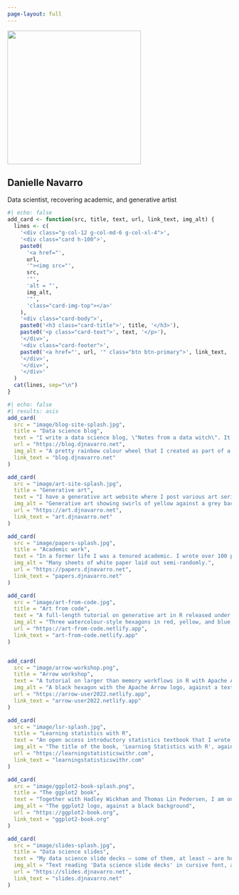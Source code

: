 ```yaml
---
page-layout: full
---
```


::: {.banner}
![](danielle.jpg){width=300px fig-align="center" class="circular" fig.alt="Profile photo of the author, tightly cropped so that only some of my face is visible, edited to superimpose ghostly images of R package stickers that are only visible in some parts of the image."}

::: {.centered}
# Danielle Navarro

Data scientist, recovering academic, and generative artist
:::

:::

```r
#| echo: false
add_card <- function(src, title, text, url, link_text, img_alt) {
  lines <- c(
    '<div class="g-col-12 g-col-md-6 g-col-xl-4">',
    '<div class="card h-100">',
    paste0(
      '<a href="', 
      url, 
      '"><img src="', 
      src, 
      '"',
      'alt = "',
      img_alt,
      '"',
      'class="card-img-top"></a>'
    ),
    '<div class="card-body">',
    paste0('<h3 class="card-title">', title, '</h3>'),
    paste0('<p class="card-text">', text, '</p>'),
    '</div>',
    '<div class="card-footer">',
    paste0('<a href="', url, '" class="btn btn-primary">', link_text, '</a>'),
    '</div>',
    '</div>',
    '</div>'
  )
  cat(lines, sep="\n")
}
```


::: {.grid}

```r
#| echo: false
#| results: asis
add_card(
  src = "image/blog-site-splash.jpg",
  title = "Data science blog", 
  text = "I write a data science blog, \"Notes from a data witch\". It covers a variety of topics including R, Python, Apache Arrow, Linux, and many other things related to data analysis workflows",
  url = "https://blog.djnavarro.net",
  img_alt = "A pretty rainbow colour wheel that I created as part of a blog post.",
  link_text = "blog.djnavarro.net"
)

add_card(
  src = "image/art-site-splash.jpg",
  title = "Generative art", 
  text = "I have a generative art website where I post various art series under creative commons licences. For some series the source code is also available on github.",
  img_alt = "Generative art showing swirls of yellow against a grey background.",
  url = "https://art.djnavarro.net",
  link_text = "art.djnavarro.net"
)

add_card(
  src = "image/papers-splash.jpg",
  title = "Academic work", 
  text = "In a former life I was a tenured academic. I wrote over 100 peer-reviewed papers and 4 books, and have an h-index in the 30s. I was even on the Board of Reviewing Editors at Science for a while. Out of habit I keep a (somewhat) up to date archive of my scientific papers.",
  img_alt = "Many sheets of white paper laid out semi-randomly.",
  url = "https://papers.djnavarro.net",
  link_text = "papers.djnavarro.net"
)

add_card(
  src = "image/art-from-code.jpg",
  title = "Art from code", 
  text = "A full-length tutorial on generative art in R released under a CC-BY licence, originally delivered as a workshop for rstudio::conf in 2022.",
  img_alt = "Three watercolour-style hexagons in red, yellow, and blue, against a dark grey background. Overlaying this is text reading 'Art From Code'.",
  url = "https://art-from-code.netlify.app",
  link_text = "art-from-code.netlify.app"
)


add_card(
  src = "image/arrow-workshop.png",
  title = "Arrow workshop", 
  text = "A tutorial on larger than memory workflows in R with Apache Arrow created for the 2021 useR! conference.",
  img_alt = "A black hexagon with the Apache Arrow logo, against a textured background in blueish shades.",
  url = "https://arrow-user2022.netlify.app",
  link_text = "arrow-user2022.netlify.app"
)

add_card(
  src = "image/lsr-splash.jpg",
  title = "Learning statistics with R", 
  text = "An open access introductory statistics textbook that I wrote during my days as an academic, teaching students the R programing language as well as introductory statistics.",
  img_alt = "The title of the book, 'Learning Statistics with R', agains a background of jasmine flowers",
  url = "https://learningstatisticswithr.com",
  link_text = "learningstatisticswithr.com"
)

add_card(
  src = "image/ggplot2-book-splash.png",
  title = "The ggplot2 book", 
  text = "Together with Hadley Wickham and Thomas Lin Pedersen, I am one of the authors of \"ggplot2: Elegant graphics for data analysis\".",
  img_alt = "The ggplot2 logo, against a black background",
  url = "https://ggplot2-book.org",
  link_text = "ggplot2-book.org"
)

add_card(
  src = "image/slides-splash.jpg",
  title = "Data science slides", 
  text = "My data science slide decks — some of them, at least — are hosted on their own site. They cover a variety of topics in R, Apache Arrow, data science, and practical details of project oriented workflow.",
  img_alt = "Text reading 'Data science slide decks' in cursive font, against a background showing old-fashiond projector slides.",
  url = "https://slides.djnavarro.net",
  link_text = "slides.djnavarro.net"
)

```

:::

<!-- Mastodon verification -->
<a rel="me" style="display:none" href="https://fosstodon.org/@djnavarro"></a> 
<a rel="me" style="display:none" href="https://genart.social/@djnavarro"></a>

